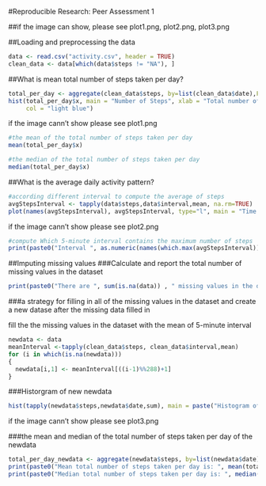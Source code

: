 #Reproducible Research: Peer Assessment 1


##if the image can show, please see plot1.png, plot2.png, plot3.png


##Loading and preprocessing the data
```r
data <- read.csv("activity.csv", header = TRUE)
clean_data <- data[which(data$steps != "NA"), ]
```


##What is mean total number of steps taken per day?
```r
total_per_day <- aggregate(clean_data$steps, by=list(clean_data$date),FUN = sum)
hist(total_per_day$x, main = "Number of Steps", xlab = "Total number of steps taken each day", 
     col = "light blue")
```
if the image cann't show please see plot1.png

```r
#the mean of the total number of steps taken per day
mean(total_per_day$x)
```

```r
#the median of the total number of steps taken per day
median(total_per_day$x)
```


##What is the average daily activity pattern?
```r
#according different interval to compute the average of steps
avgStepsInterval <- tapply(data$steps,data$interval,mean, na.rm=TRUE)
plot(names(avgStepsInterval), avgStepsInterval, type="l", main = "Time Series Plot", xlab="5-minute Intervals", ylab="Avg Steps")
```
if the image cann't show please see plot2.png

```r
#compute Which 5-minute interval contains the maximum number of steps
print(paste0("Interval ", as.numeric(names(which.max(avgStepsInterval))) , " contains the maximum number of steps."))
```


##Imputing missing values
###Calculate and report the total number of missing values in the dataset
```r
print(paste0("There are ", sum(is.na(data)) , " missing values in the dataset."))
```

###a strategy for filling in all of the missing values in the dataset and create a new datase after the missing data filled in

fill the the missing values in the dataset with the mean of 5-minute interval
```r
newdata <- data
meanInterval <-tapply(clean_data$steps, clean_data$interval,mean)
for (i in which(is.na(newdata)))
{
  newdata[i,1] <- meanInterval[((i-1)%%288)+1]
}
```

###Historgram of new newdata
```r
hist(tapply(newdata$steps,newdata$date,sum), main = paste("Histogram of Total Number of Steps Taken per Day"), xlab="Sum of Steps")
```
if the image cann't show please see plot3.png

###the mean and median of the total number of steps taken per day
of the newdata
```r
total_per_day_newdata <- aggregate(newdata$steps, by=list(newdata$date),FUN = sum)
print(paste0("Mean total number of steps taken per day is: ", mean(total_per_day_newdata$x)), digits = 2)
print(paste0("Median total number of steps taken per day is: ", median(total_per_day_newdata$x)))
```

